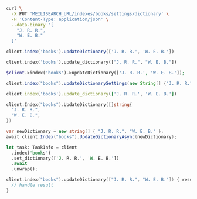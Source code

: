 <CodeGroup>

```bash cURL
curl \
  -X PUT 'MEILISEARCH_URL/indexes/books/settings/dictionary' \
  -H 'Content-Type: application/json' \
  --data-binary '[
    "J. R. R.",
    "W. E. B."
  ]'
```

```javascript JS
client.index('books').updateDictionary(['J. R. R.', 'W. E. B.'])
```

```python Python
client.index('books').update_dictionary(["J. R. R.", "W. E. B."])
```

```php PHP
$client->index('books')->updateDictionary(['J. R. R.', 'W. E. B.']);
```

```java Java
client.index("books").updateDictionarySettings(new String[] {"J. R. R.", "W. E. B."});
```

```ruby Ruby
client.index('books').update_dictionary(['J. R. R.', 'W. E. B.'])
```

```go Go
client.Index("books").UpdateDictionary([]string{
  "J. R. R.",
  "W. E. B.",
})
```

```csharp C#
var newDictionary = new string[] { "J. R. R.", "W. E. B." };
await client.Index("books").UpdateDictionaryAsync(newDictionary);
```

```rust Rust
let task: TaskInfo = client
  .index('books')
  .set_dictionary(['J. R. R.', 'W. E. B.'])
  .await
  .unwrap();
```

```swift Swift
client.index("books").updateDictionary(["J. R. R.", "W. E. B."]) { result in
  // handle result
}
```
</CodeGroup>